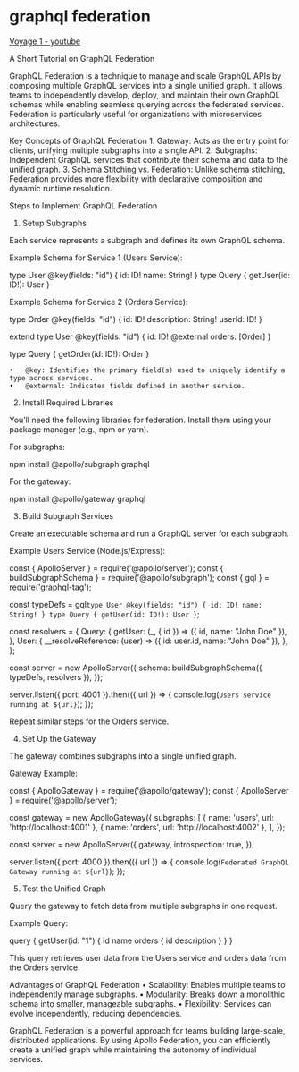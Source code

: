 # graphql federation

[Voyage 1 - youtube](https://youtu.be/DGAkGULuwEI?si=00G6yj9ET8waWHjE)

A Short Tutorial on GraphQL Federation

GraphQL Federation is a technique to manage and scale GraphQL APIs by composing multiple GraphQL services into a single unified graph. It allows teams to independently develop, deploy, and maintain their own GraphQL schemas while enabling seamless querying across the federated services. Federation is particularly useful for organizations with microservices architectures.

Key Concepts of GraphQL Federation
	1.	Gateway: Acts as the entry point for clients, unifying multiple subgraphs into a single API.
	2.	Subgraphs: Independent GraphQL services that contribute their schema and data to the unified graph.
	3.	Schema Stitching vs. Federation: Unlike schema stitching, Federation provides more flexibility with declarative composition and dynamic runtime resolution.

Steps to Implement GraphQL Federation

1. Setup Subgraphs

Each service represents a subgraph and defines its own GraphQL schema.

Example Schema for Service 1 (Users Service):

type User @key(fields: "id") {
  id: ID!
  name: String!
}
type Query {
  getUser(id: ID!): User
}

Example Schema for Service 2 (Orders Service):

type Order @key(fields: "id") {
  id: ID!
  description: String!
  userId: ID!
}

extend type User @key(fields: "id") {
  id: ID! @external
  orders: [Order]
}

type Query {
  getOrder(id: ID!): Order
}

	•	@key: Identifies the primary field(s) used to uniquely identify a type across services.
	•	@external: Indicates fields defined in another service.

2. Install Required Libraries

You’ll need the following libraries for federation. Install them using your package manager (e.g., npm or yarn).

For subgraphs:

npm install @apollo/subgraph graphql

For the gateway:

npm install @apollo/gateway graphql

3. Build Subgraph Services

Create an executable schema and run a GraphQL server for each subgraph.

Example Users Service (Node.js/Express):

const { ApolloServer } = require('@apollo/server');
const { buildSubgraphSchema } = require('@apollo/subgraph');
const { gql } = require('graphql-tag');

const typeDefs = gql`
  type User @key(fields: "id") {
    id: ID!
    name: String!
  }
  type Query {
    getUser(id: ID!): User
  }
`;

const resolvers = {
  Query: {
    getUser: (_, { id }) => ({ id, name: "John Doe" }),
  },
  User: {
    __resolveReference: (user) => ({ id: user.id, name: "John Doe" }),
  },
};

const server = new ApolloServer({
  schema: buildSubgraphSchema({ typeDefs, resolvers }),
});

server.listen({ port: 4001 }).then(({ url }) => {
  console.log(`Users service running at ${url}`);
});

Repeat similar steps for the Orders service.

4. Set Up the Gateway

The gateway combines subgraphs into a single unified graph.

Gateway Example:

const { ApolloGateway } = require('@apollo/gateway');
const { ApolloServer } = require('@apollo/server');

const gateway = new ApolloGateway({
  subgraphs: [
    { name: 'users', url: 'http://localhost:4001' },
    { name: 'orders', url: 'http://localhost:4002' },
  ],
});

const server = new ApolloServer({
  gateway,
  introspection: true,
});

server.listen({ port: 4000 }).then(({ url }) => {
  console.log(`Federated GraphQL Gateway running at ${url}`);
});

5. Test the Unified Graph

Query the gateway to fetch data from multiple subgraphs in one request.

Example Query:

query {
  getUser(id: "1") {
    id
    name
    orders {
      id
      description
    }
  }
}

This query retrieves user data from the Users service and orders data from the Orders service.

Advantages of GraphQL Federation
	•	Scalability: Enables multiple teams to independently manage subgraphs.
	•	Modularity: Breaks down a monolithic schema into smaller, manageable subgraphs.
	•	Flexibility: Services can evolve independently, reducing dependencies.

GraphQL Federation is a powerful approach for teams building large-scale, distributed applications. By using Apollo Federation, you can efficiently create a unified graph while maintaining the autonomy of individual services.